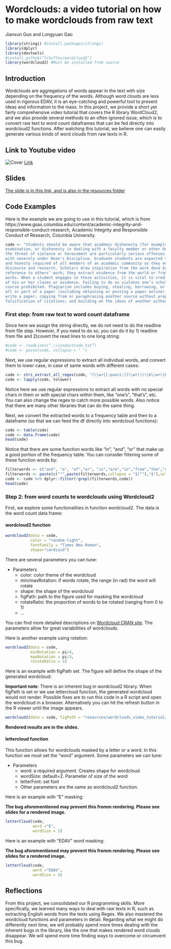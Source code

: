 # Wordclouds: a video tutorial on how to make wordclouds from raw text

Jianxun Guo and Longyuan Gao

```r
library(stringi) #install.packages(stringi)
library(dplyr)
library(devtools)
#install_github("lchiffon/wordcloud2")
library(wordcloud2) #Must be installed from source
```
## Introduction
Wordclouds are aggregations of words appear in the text with size depending on the frequency of the words. Although word clouds are less used in rigorous EDAV, it is an eye-catching and powerful tool to present ideas and information to the mass. In this project, we provide a short yet fairly comprehensive video tutorial that covers the R library WordCloud2, and we also provide several methods to an often ignored issue, which is to convert raw text to word count dataframes that can be fed directly into wordcloud2 functions. After watching this tutorial, we believe one can easily generate various kinds of word clouds from raw texts in R.

## Link to Youtube video
![Cover](resources/wordclouds_video_tutorial/cover.png)
[Link](https://youtu.be/GXB54_iGWFc)

## Slides
[The slide is in this link, and is also in the resources folder](https://drive.google.com/drive/folders/1uCz7hWf-uUpV-SlDNEExPw0Hd9baPIuz?usp=share_link)

## Code Examples
Here is the example we are going to use in this tutorial, which is from https://www.gsas.columbia.edu/content/academic-integrity-and-responsible-conduct-research, Academic Integrity and Responsible Conduct of Research, Columbia University.
```r
code <- "Students should be aware that academic dishonesty (for example, plagiarism, cheating on an
examination, or dishonesty in dealing with a faculty member or other University official) or
the threat of violence or harassment are particularly serious offenses and will be dealt
with severely under Dean's Discipline. Graduate students are expected to exhibit the high level of personal and academic integrity
and honesty required of all members of an academic community as they engage in scholarly
discourse and research. Scholars draw inspiration from the work done by other scholars; they argue their claims with
reference to others’ work; they extract evidence from the world or from earlier scholarly
works. When a student engages in these activities, it is vital to credit properly the source
of his or her claims or evidence. Failing to do so violates one’s scholarly responsibility. In practical terms, students must not cheat on examinations, and deliberate plagiarism is of
course prohibited. Plagiarism includes buying, stealing, borrowing, or otherwise obtaining
all or part of a paper (including obtaining or posting a paper online); hiring someone to
write a paper; copying from or paraphrasing another source without proper citation or
falsification of citations; and building on the ideas of another without citation.  "
```
### First step: from raw text to word count dataframe
Since here we assign the string directly, we do not need to do the readline from file step. However, if you need to do so, you can do it by 1) readline from file and 2)covert the read lines to one long string:
```r
#code <- readLines(“.\\conductCode.txt”)
#code <- paste(code, collapse = " ")
```
Next, we use regular expressions to extract all individual words, and convert them to lower case, in case of same words with different cases:
```r
code <- stri_extract_all_regex(code, "(\\w+[[:punct:]]\\w+)|(\\b\\w+\\b)")
code <- lapply(code, tolower)
```
Notice here we use regular expressions to extract all words with no special chars in them or with special chars within them, like "one's", "that's", etc. You can also change the regex to catch more possible words. Also notice that there are many other libraries that can do the same thing.

Next, we convert the extracted words to a frequency table and then to a dataframe (so that we can feed the df directly into wordcloud functions):
```r
code <- table(code)
code <- data.frame(code)
head(code)
```

Notice that there are some function words like "in", "and", "or" that make up a good portion of the frequency table. You can consider filtering some of these function words by:
```r
filterwords <- c("and", "a", "of","or", "is","are","in","from","the","on","at","not","an","as") #list of unwanted words
filterwords <- paste(c("^",paste(filterwords,collapse = "$|^"),"$"),collapse = "") #glue words together, forming regex
code <- code %>% dplyr::filter(!grepl(filterwords,code))
head(code)
```
### Step 2: from word counts to wordclouds using Wordcloud2
First, we explore some functionalities in function 
wordcloud2. The data is the word count data frame:

#### wordcloud2 function

```r
wordcloud2(data = code, 
           color = "random-light",
           fontFamily = "Times New Roman", 
           shape="cardioid")
```
There are several parameters you can tune:

* Parameters
  + color: color theme of the wordcloud
  + min/maxRotation: if words rotate, the range (in rad) the word will rotate
  + shape: the shape of the wordcloud
  + figPath: path to the figure used for masking the wordcloud
  + rotateRatio: the proportion of words to be rotated (ranging from 0 to 1)
  + ...
  
You can find more detailed descriptions on [Wordcloud CRAN site](https://cran.r-project.org/web/packages/wordcloud2/vignettes/wordcloud.html). The parameters allow for great variabilities of wordclouds.

Here is another example using rotation:
```r
wordcloud2(data = code, 
           minRotation = pi/4,
           maxRotation = pi/3,
           rotateRatio = 1)

```
Here is an example with figPath set. The figure will define the shape of the generated wordcloud:

**Important note**: There is an inherent bug in wordcloud2 library. When figPath is set or we use lettercloud function, the generated wordcloud would not render. Possible fixes are to run this code in a R script and open the wordcloud in a browser. Alternatively you can hit the refresh button in the R viewer until the image appears.


```r
wordcloud2(data = code, figPath = "resources/wordclouds_video_tutorial/Apple_logo_black.png.png")
```

**Rendered results are in the slides.**

#### lettercloud function
This function allows for wordclouds masked by a letter or a word. In this function we must set the "word" argument.
Some parameters we can tune:

* Parameters
  + word: a required argument. Creates shape for wordcloud
  + wordSize: default=2. Parameter of size of the word
  + letterFont: set font
  + Other parameters are the same as wordcloud2 function.
  
Here is an example with "E" masking:

**The bug aforementioned may prevent this fromm rendering. Please see slides for a rendered image.**

```r
letterCloud(code,
            word ="E", 
            wordSize = 2)
```

Here is an example with "EDAV" word masking:

**The bug aforementioned may prevent this fromm rendering. Please see slides for a rendered image.**

```r
letterCloud(code,
            word ="EDAV", 
            wordSize = 2)

```

## Reflections
From this project, we consolidated our R programming skills. More specifically, we learned many ways to deal with raw texts in R, such as extracting English words from the texts using Regex. We also mastered the wordcloud functions and parameters in detail.
Regarding what we might do differently next time, we will probably spend more times dealing with the inherent bugs in the library, like the one that makes rendered word clouds disappear. We will spend more time finding ways to overcome or circumvent this bug.
